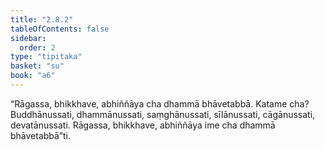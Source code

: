 ```yaml
---
title: "2.8.2"
tableOfContents: false
sidebar:
  order: 2
type: "tipitaka"
basket: "su"
book: "a6"
---
```



<DynamicBreadcrumb />

<Division number="141" book="a6">

<Paragraph number="776" book="a6">
“Rāgassa, bhikkhave, abhiññāya cha dhammā bhāvetabbā. Katame cha? Buddhānussati, dhammānussati, saṃghānussati, sīlānussati, cāgānussati, devatānussati. Rāgassa, bhikkhave, abhiññāya ime cha dhammā bhāvetabbā”ti.
</Paragraph>
</Division>